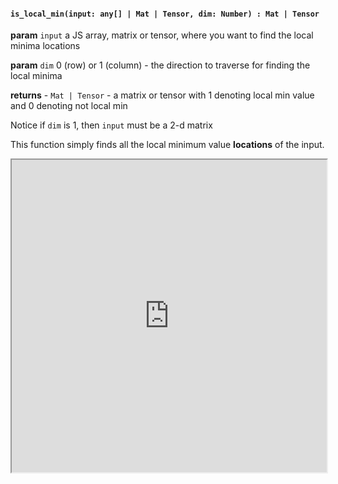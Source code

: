

#### `is_local_min(input: any[] | Mat | Tensor, dim: Number) : Mat | Tensor`


**param** `input` a JS array, matrix or tensor, where you want to find the local minima locations

**param** `dim` 0 (row) or 1 (column) - the direction to traverse for finding the local minima

**returns** - `Mat | Tensor` - a matrix or tensor with 1 denoting local min value and 0 denoting not local min

Notice if `dim` is 1, then `input` must be a 2-d matrix

This function simply finds all the local minimum value **locations** of the input.

<iframe src="https://hlab.app/s/LinJianan/is_local_min_book"
    width="100%"
    height="500px">
</iframe>
